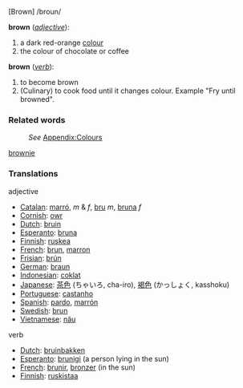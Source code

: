 [Brown]  /broun/

;'''brown'''   (''[[adjective]]''):

#a dark red-orange [[color|colour]]
#the colour of chocolate or coffee

;'''brown'''   (''[[verb]]''):
#to become brown
#(Culinary) to cook food until it changes colour. Example "Fry until browned".

===Related words===
:''See'' [[Wiktionary_Appendix:Colours|Appendix:Colours]]
[[brownie]]

===Translations===

adjective
*[[Catalan]]: [[marró]], ''m'' & ''f'', [[bru]] ''m'', [[bruna]] ''f''
*[[Cornish]]: [[owr]]
*[[Dutch]]: [[bruin]]
*[[Esperanto]]: [[bruna]]
*[[Finnish]]: [[ruskea]]
*[[French]]: [[brun]], [[marron]]
*[[Frisian]]: [[brún]]
*[[German]]: [[braun]]
*[[Indonesian]]: [[coklat]]
*[[Japanese]]: [[茶色]] (ちゃいろ, cha-iro), [[褐色]] (かっしょく, kasshoku)
*[[Portuguese]]: [[castanho]]
*[[Spanish]]: [[pardo]],  [[marrón]]
*[[Swedish]]: [[brun]]
*[[Vietnamese]]: [[nâu]]

verb
*[[Dutch]]: [[bruinbakken]]
*[[Esperanto]]: [[brunigi]] (a person lying in the sun)
*[[French]]: [[brunir]], [[bronzer]] (in the sun)
*[[Finnish]]: [[ruskistaa]]